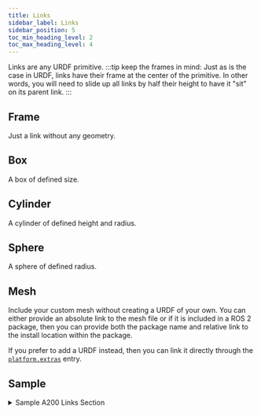 ```yaml
---
title: Links
sidebar_label: Links
sidebar_position: 5
toc_min_heading_level: 2
toc_max_heading_level: 4
---
```



Links are any URDF primitive.
:::tip keep the frames in mind:
Just as is the case in URDF, links have their frame at the center of the primitive. In other words, you will need to slide up all links by half their height to have it "sit" on its parent link.
:::

## Frame

Just a link without any geometry.

<LinkFrame />

## Box

A box of defined size.

<Box />

## Cylinder

A cylinder of defined height and radius.

<Cylinder />

## Sphere

A sphere of defined radius.

<Sphere />

## Mesh

Include your custom mesh without creating a URDF of your own. You can either provide an absolute link
to the mesh file or if it is included in a ROS 2 package, then you can provide both the package name
and relative link to the install location within the package.

If you prefer to add a URDF instead, then you can link it directly through the [`platform.extras`](platform.mdx#extras) entry.

<Mesh />

## Sample

<details><summary>Sample A200 Links Section</summary>
<p>

<center>
  <figure>
    <img
      src={require("../img/husky_platform_2.png").default}
      width="500"
    />
    <figcaption>Husky A200 with Open User Bay</figcaption>
  </figure>
</center>

In this sample, we will use links to add thin **box** to cover up the user bay.

We add an entry under the **box** list:

```yaml
box:
  - name: user_bay_cover
    parent: top_plate_link # add it to the top_plate_link
    xyz: [0.0, 0.0, 0.00735] # move it up 6.35mm (thickness of top plate) and move it up 1mm (half height of the box)
    rpy: [0.0, 0.0, 0.0]
    size: [0.4, 0.4, 0.002] # length 400mm, width 400mm and 2mm thick.
```

<center>
  <figure>
    <img
      src={require("../img/husky_accessories_0.png").default}
      width="500"
    />
    <figcaption>Husky A200 with Covered User Bay</figcaption>
  </figure>
</center>

We leave the rest of the lists all empty, for the resulting links section:

```yaml
links:
  box:
    - name: user_bay_cover
      parent: top_plate_link
      xyz: [0.0, 0.0, 0.00735]
      rpy: [0.0, 0.0, 0.0]
      size: [0.4, 0.4, 0.002]
  cylinder: []
  frame: []
  mesh: []
  sphere: []
```

</p>
</details>
